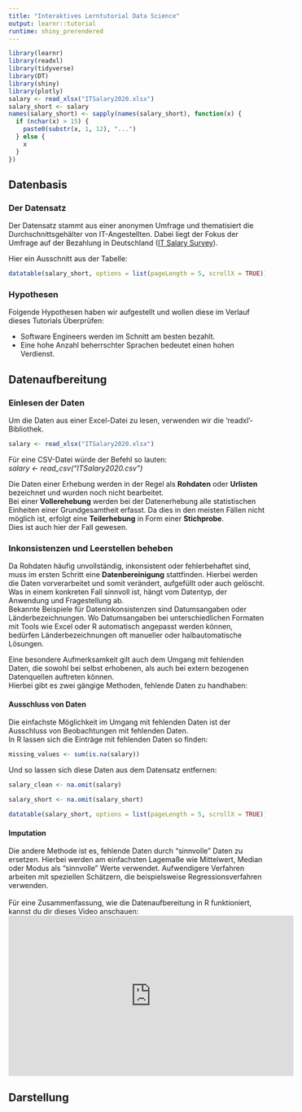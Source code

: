 ```yaml
---
title: "Interaktives Lerntutorial Data Science"
output: learnr::tutorial
runtime: shiny_prerendered
---
```


```r
library(learnr)
library(readxl)
library(tidyverse)
library(DT)
library(shiny)
library(plotly)
salary <- read_xlsx("ITSalary2020.xlsx")
salary_short <- salary
names(salary_short) <- sapply(names(salary_short), function(x) {
  if (nchar(x) > 15) {
    paste0(substr(x, 1, 12), "...")
  } else {
    x
  }
})
```

## Datenbasis

### Der Datensatz

Der Datensatz stammt aus einer anonymen Umfrage und thematisiert die Durchschnittsgehälter von IT-Angestellten.
Dabei liegt der Fokus der Umfrage auf der Bezahlung in Deutschland ([IT Salary Survey](https://www.kaggle.com/datasets/parulpandey/2020-it-salary-survey-for-eu-region)).

Hier ein Ausschnitt aus der Tabelle:

```r
datatable(salary_short, options = list(pageLength = 5, scrollX = TRUE))
```

### Hypothesen

Folgende Hypothesen haben wir aufgestellt und wollen diese im Verlauf dieses Tutorials Überprüfen:

* Software Engineers werden im Schnitt am besten bezahlt.
* Eine hohe Anzahl beherrschter Sprachen bedeutet einen hohen Verdienst.


## Datenaufbereitung


### Einlesen der Daten

Um die Daten aus einer Excel-Datei zu lesen, verwenden wir die 'readxl'-Bibliothek.
```r
salary <- read_xlsx("ITSalary2020.xlsx")
```
Für eine CSV-Datei würde der Befehl so lauten:<br>
*salary <- read_csv("ITSalary2020.csv")*

Die Daten einer Erhebung werden in der Regel als **Rohdaten** oder **Urlisten** bezeichnet und wurden noch nicht bearbeitet.<br>
Bei einer **Vollerehebung** werden bei der Datenerhebung alle statistischen Einheiten einer Grundgesamtheit erfasst. 
Da dies in den meisten Fällen nicht möglich ist, erfolgt eine **Teilerhebung** in Form einer **Stichprobe**.<br>
Dies ist auch hier der Fall gewesen.


### Inkonsistenzen und Leerstellen beheben

Da Rohdaten häufig unvollständig, inkonsistent oder fehlerbehaftet sind, muss im ersten Schritt eine **Datenbereinigung** stattfinden. 
Hierbei werden die Daten vorverarbeitet und somit verändert, aufgefüllt oder auch gelöscht. <br>
Was in einem konkreten Fall sinnvoll ist, hängt vom Datentyp, der Anwendung und Fragestellung ab.<br>
Bekannte Beispiele für Dateninkonsistenzen sind Datumsangaben oder Länderbezeichnungen. Wo Datumsangaben bei unterschiedlichen Formaten mit Tools wie Excel oder R automatisch angepasst werden können, bedürfen Länderbezeichnungen oft manueller oder halbautomatische Lösungen.

Eine besondere Aufmerksamkeit gilt auch dem Umgang mit fehlenden Daten, die sowohl bei selbst erhobenen, als auch bei extern bezogenen Datenquellen auftreten können.<br>
Hierbei gibt es zwei gängige Methoden, fehlende Daten zu handhaben:

#### Ausschluss von Daten

Die einfachste Möglichkeit im Umgang mit fehlenden Daten ist der Ausschluss von Beobachtungen mit fehlenden Daten.<br>
In R lassen sich die Einträge mit fehlenden Daten so finden:
```r
missing_values <- sum(is.na(salary))
```

Und so lassen sich diese Daten aus dem Datensatz entfernen:
```r
salary_clean <- na.omit(salary)
```
```r
salary_short <- na.omit(salary_short)
```
```r
datatable(salary_short, options = list(pageLength = 5, scrollX = TRUE))
```

#### Imputation

Die andere Methode ist es, fehlende Daten durch "sinnvolle" Daten zu ersetzen. Hierbei werden am einfachsten Lagemaße wie Mittelwert, Median oder Modus als "sinnvolle" Werte verwendet. Aufwendigere Verfahren arbeiten mit speziellen Schätzern, die beispielsweise Regressionsverfahren verwenden.
<br>
<br>
Für eine Zusammenfassung, wie die Datenaufbereitung in R funktioniert, kannst du dir dieses Video anschauen:<br>
<iframe width="560" height="315" src="https://www.youtube.com/embed/FcxiSwZcPvw?si=JeCbEg15XfJXCG5z" title="YouTube video player" frameborder="0" allow="accelerometer; autoplay; clipboard-write; encrypted-media; gyroscope; picture-in-picture; web-share" referrerpolicy="strict-origin-when-cross-origin" allowfullscreen></iframe>


## Darstellung

